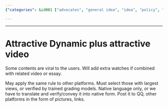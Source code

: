 ```yaml
---
{"categories": &id001 ["advocates", "general idea", "idea", "policy", "pyjom", "social media"], "category": "viral_strategies", "date": "2023-12-22 23:52:59", "description": "This article explores tactics for creating viral content by merging videos and essays, targeting the largest audience through native languages. It recommends sharing this content on platforms like QQ using images or links.", "tags": *id001, "title": "Attractive Dynamic plus attractive video"}

---
```


------

# Attractive Dynamic plus attractive video

Some contents are viral to the users. Will add extra watches if combined with related video or essay.

May apply the same rule to other platforms. Must select those with largest views, or verified by trained grading models. Native language only, or we have to translate and verify/convey it into native form. Post it to QQ, other platforms in the form of pictures, links.

